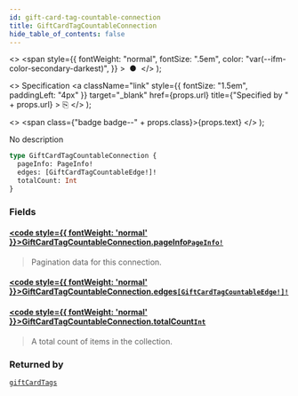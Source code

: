 ```yaml
---
id: gift-card-tag-countable-connection
title: GiftCardTagCountableConnection
hide_table_of_contents: false
---
```


  <>
    <span
      style={{
        fontWeight: "normal",
        fontSize: ".5em",
        color: "var(--ifm-color-secondary-darkest)",
      }}
    >
      &nbsp;●&nbsp;
    </span>
  </>
);

  <>
    Specification
    <a
      className="link"
      style={{ fontSize: "1.5em", paddingLeft: "4px" }}
      target="\_blank"
      href={props.url}
      title={"Specified by " + props.url}
    >
      ⎘
    </a>
  </>
);

  <>
    <span class={"badge badge--" + props.class}>{props.text}</span>
  </>
);

No description

```graphql
type GiftCardTagCountableConnection {
  pageInfo: PageInfo!
  edges: [GiftCardTagCountableEdge!]!
  totalCount: Int
}
```

### Fields

#### [<code style={{ fontWeight: 'normal' }}>GiftCardTagCountableConnection.<b>pageInfo</b></code>](#)<Bullet />[`PageInfo!`](../../api-reference/objects/page-info) <Badge class="secondary" text="non-null"/> <Badge class="secondary" text="object"/>

> Pagination data for this connection.

#### [<code style={{ fontWeight: 'normal' }}>GiftCardTagCountableConnection.<b>edges</b></code>](#)<Bullet />[`[GiftCardTagCountableEdge!]!`](../../api-reference/objects/gift-card-tag-countable-edge) <Badge class="secondary" text="non-null"/> <Badge class="secondary" text="object"/>

>

#### [<code style={{ fontWeight: 'normal' }}>GiftCardTagCountableConnection.<b>totalCount</b></code>](#)<Bullet />[`Int`](../../api-reference/scalars/int) <Badge class="secondary" text="scalar"/>

> A total count of items in the collection.

### Returned by

[`giftCardTags`](../../api-reference/queries/gift-card-tags) <Badge class="secondary" text="query"/>
